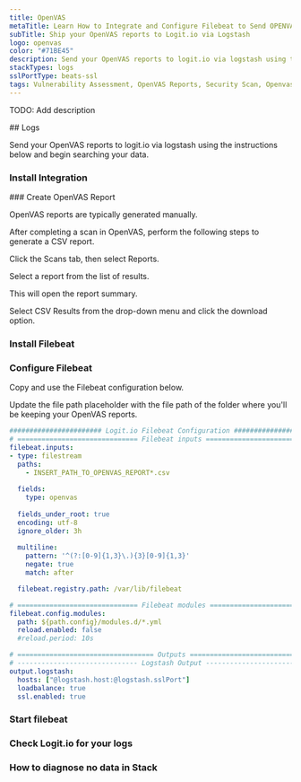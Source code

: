 ```yaml
---
title: OpenVAS
metaTitle: Learn How to Integrate and Configure Filebeat to Send OPENVAS Logs
subTitle: Ship your OpenVAS reports to Logit.io via Logstash
logo: openvas
color: "#71BE45"
description: Send your OpenVAS reports to logit.io via logstash using the instructions below and begin searching your data
stackTypes: logs
sslPortType: beats-ssl
tags: Vulnerability Assessment, OpenVAS Reports, Security Scan, Openvas
---
```


TODO: Add description

<Steps>
  ## Logs

  Send your OpenVAS reports to logit.io via logstash using the instructions below and begin searching your data.
  
  ### Install Integration
  <InstallIntegration/>
  ### Create OpenVAS Report

  OpenVAS reports are typically generated manually.

  After completing a scan in OpenVAS, perform the following steps to generate a CSV report.

  Click the Scans tab, then select Reports.

  Select a report from the list of results.

  This will open the report summary. 

  Select CSV Results from the drop-down menu and click the download option.

  ### Install Filebeat

  <InstallFilebeat />

  ### Configure Filebeat

  Copy and use the Filebeat configuration below.

  Update the file path placeholder with the file path of the folder where you'll be keeping your OpenVAS reports.

  ```yml copy showLineNumbers /@logstash.host/ /@logstash.sslPort/ /INSERT_PATH_TO_OPENVAS_REPORT/
  ####################### Logit.io Filebeat Configuration ########################
  # ============================== Filebeat inputs ==============================
  filebeat.inputs:
  - type: filestream
    paths:
      - INSERT_PATH_TO_OPENVAS_REPORT*.csv
    
    fields:
      type: openvas
    
    fields_under_root: true
    encoding: utf-8
    ignore_older: 3h
    
    multiline:
      pattern: '^(?:[0-9]{1,3}\.){3}[0-9]{1,3}'
      negate: true
      match: after

    filebeat.registry.path: /var/lib/filebeat

  # ============================== Filebeat modules ==============================
  filebeat.config.modules:
    path: ${path.config}/modules.d/*.yml
    reload.enabled: false
    #reload.period: 10s

  # ================================== Outputs ===================================
  # ------------------------------ Logstash Output -------------------------------
  output.logstash:
    hosts: ["@logstash.host:@logstash.sslPort"]
    loadbalance: true
    ssl.enabled: true
  ```
  ### Start filebeat

  <StartFilebeat />

  ### Check Logit.io for your logs
  <LaunchStack utmMedium="logs" utmCampaign="openvas" source="openvas" />

  ### How to diagnose no data in Stack

  <DiagnoseNoData />
</Steps>